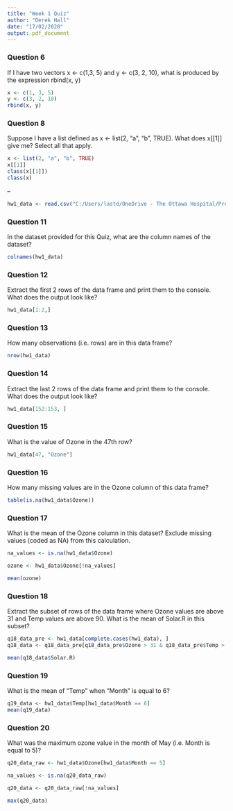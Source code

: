 ```yaml
---
title: "Week 1 Quiz"
author: "Derek Hall"
date: "17/02/2020"
output: pdf_document
---
```

### Question 6

If I have two vectors x <- c(1,3, 5) and y <- c(3, 2, 10), what is produced by the expression rbind(x, y)

```r
x <- c(1, 3, 5)
y <- c(3, 2, 10)
rbind(x, y)
```

### Question 8

Suppose I have a list defined as x <- list(2, "a", "b", TRUE). What does x[[1]] give me? Select all that apply.

```r
x <- list(2, "a", "b", TRUE)
x[[1]]
class(x[[1]])
class(x)
```

--

```r
hw1_data <- read.csv("C:/Users/lastd/OneDrive - The Ottawa Hospital/Projects/R Projects/01_RCourse/datasciencecoursera/hw1_data.csv")
```

### Question 11

In the dataset provided for this Quiz, what are the column names of the dataset? 

```r
colnames(hw1_data)
```

### Question 12

Extract the first 2 rows of the data frame and print them to the console. What does the output look like?

```r
hw1_data[1:2,]
```

### Question 13

How many observations (i.e. rows) are in this data frame?

```r
nrow(hw1_data)
```

### Question 14

Extract the last 2 rows of the data frame and print them to the console. What does the output look like?

```r
hw1_data[152:153, ]
```

### Question 15

What is the value of Ozone in the 47th row?

```r
hw1_data[47, "Ozone"]
```

### Question 16

How many missing values are in the Ozone column of this data frame?

```r
table(is.na(hw1_data$Ozone))
```

### Question 17

What is the mean of the Ozone column in this dataset? Exclude missing values (coded as NA) from this calculation.

```r
na_values <- is.na(hw1_data$Ozone)

ozone <- hw1_data$Ozone[!na_values]

mean(ozone)
```

### Question 18

Extract the subset of rows of the data frame where Ozone values are above 31 and Temp values are above 90. What is the mean of Solar.R in this subset?

```r
q18_data_pre <- hw1_data[complete.cases(hw1_data), ]
q18_data <- q18_data_pre[q18_data_pre$Ozone > 31 & q18_data_pre$Temp > 90, ]

mean(q18_data$Solar.R)
```

### Question 19

What is the mean of "Temp" when "Month" is equal to 6? 

```r
q19_data <- hw1_data$Temp[hw1_data$Month == 6]
mean(q19_data)

```


### Question 20

What was the maximum ozone value in the month of May (i.e. Month is equal to 5)?

```r
q20_data_raw <- hw1_data$Ozone[hw1_data$Month == 5]

na_values <- is.na(q20_data_raw)

q20_data <- q20_data_raw[!na_values]

max(q20_data)
```

